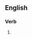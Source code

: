 ==English==

===Verb===
{{head|en|present participle}}

# {{present participle of|hob|lang=en|nocat=1}}
